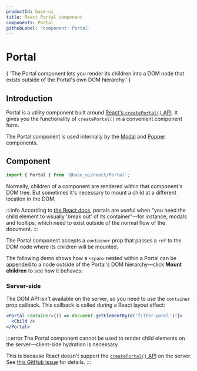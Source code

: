 ```yaml
---
productId: base-ui
title: React Portal component
components: Portal
githubLabel: 'component: Portal'
---
```


# Portal

<Description>
{
  'The Portal component lets you render its children into a DOM node that exists outside of the
  Portal's own DOM hierarchy.'
}
</Description>

<ComponentLinkHeader design={false} />

## Introduction

Portal is a utility component built around [React's `createPortal()` API](https://react.dev/reference/react-dom/createPortal).
It gives you the functionality of `createPortal()` in a convenient component form.

The Portal component is used internally by the [Modal](/base-ui/react-modal/) and [Popper](/base-ui/react-popper/) components.

## Component

```jsx
import { Portal } from '@base_ui/react/Portal';
```

Normally, children of a component are rendered within that component's DOM tree.
But sometimes it's necessary to mount a child at a different location in the DOM.

:::info
According to [the React docs](https://react.dev/reference/react-dom/createPortal), portals are useful when "you need the child element to visually 'break out' of its container"—for instance, modals and tooltips, which need to exist outside of the normal flow of the document.
:::

The Portal component accepts a `container` prop that passes a `ref` to the DOM node where its children will be mounted.

The following demo shows how a `<span>` nested within a Portal can be appended to a node outside of the Portal's DOM hierarchy—click **Mount children** to see how it behaves:

<Demo demo="SimplePortal" />

### Server-side

The DOM API isn't available on the server, so you need to use the `container` prop callback.
This callback is called during a React layout effect:

```jsx
<Portal container={() => document.getElementById('filter-panel')!}>
  <Child />
</Portal>
```

:::error
The Portal component cannot be used to render child elements on the server—client-side hydration is necessary.

This is because React doesn't support the [`createPortal()` API](https://react.dev/reference/react-dom/createPortal) on the server.
See [this GitHub issue](https://github.com/facebook/react/issues/13097) for details.
:::
